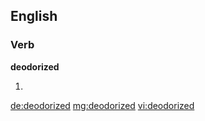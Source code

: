==English==

===Verb===
'''deodorized'''

# {{past of|[[deodorize]]}}

[[de:deodorized]]
[[mg:deodorized]]
[[vi:deodorized]]